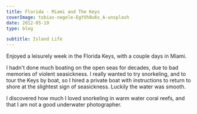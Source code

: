 ---
title: Florida - Miami and The Keys
coverImage: tobias-negele-EgYVh8u6s_A-unsplash
date: 2012-05-19
type: blog

subtitle: Island Life
---

Enjoyed a leisurely week in the Florida Keys, with a couple days in Miami.

<Florida2012SlideShow />

I hadn't done much boating on the open seas for decades, due to bad memories of violent seasickness. I really wanted to try snorkeling, and to tour the Keys by boat, so I hired a private boat with instructions to return to shore at the slightest sign of seasickness. Luckily the water was smooth.

I discovered how much I loved snorkeling in warm water coral reefs, and that I am not a good underwater photographer.

<FloridaKeysSnorkeling2012SlideShow />

